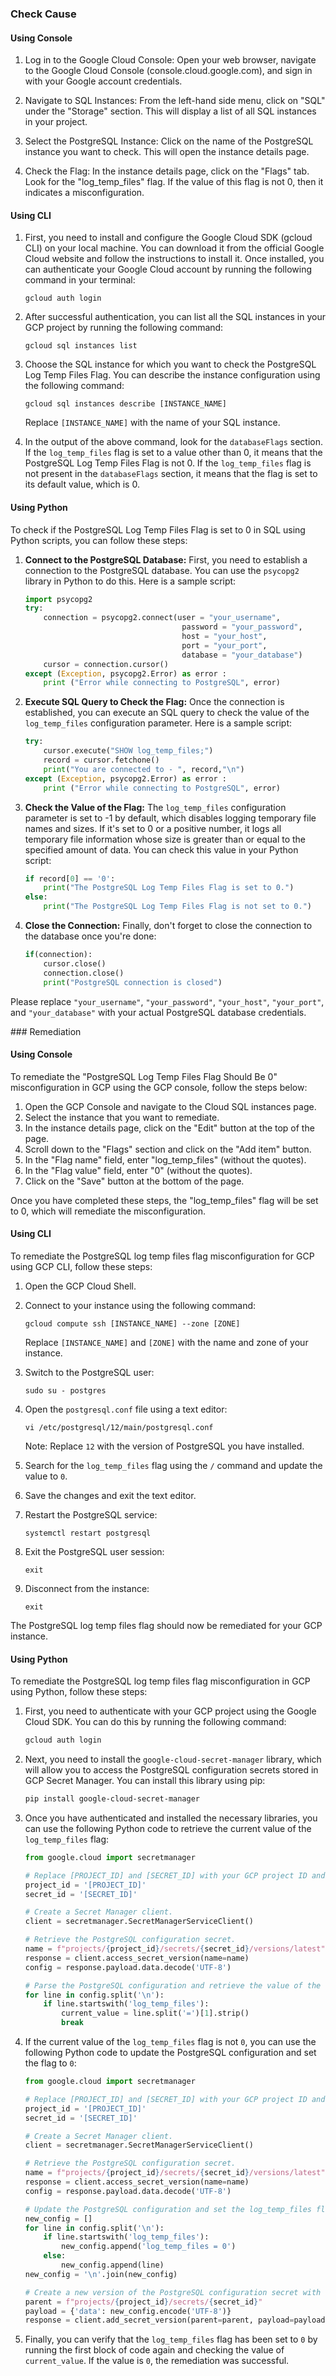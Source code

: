 

<Tabs><Tab title='Cause'>
### Check Cause

#### Using Console

1. Log in to the Google Cloud Console: Open your web browser, navigate to the Google Cloud Console (console.cloud.google.com), and sign in with your Google account credentials.

2. Navigate to SQL Instances: From the left-hand side menu, click on "SQL" under the "Storage" section. This will display a list of all SQL instances in your project.

3. Select the PostgreSQL Instance: Click on the name of the PostgreSQL instance you want to check. This will open the instance details page.

4. Check the Flag: In the instance details page, click on the "Flags" tab. Look for the "log_temp_files" flag. If the value of this flag is not 0, then it indicates a misconfiguration.

#### Using CLI

1. First, you need to install and configure the Google Cloud SDK (gcloud CLI) on your local machine. You can download it from the official Google Cloud website and follow the instructions to install it. Once installed, you can authenticate your Google Cloud account by running the following command in your terminal:

   ```
   gcloud auth login
   ```

2. After successful authentication, you can list all the SQL instances in your GCP project by running the following command:

   ```
   gcloud sql instances list
   ```

3. Choose the SQL instance for which you want to check the PostgreSQL Log Temp Files Flag. You can describe the instance configuration using the following command:

   ```
   gcloud sql instances describe [INSTANCE_NAME]
   ```

   Replace `[INSTANCE_NAME]` with the name of your SQL instance.

4. In the output of the above command, look for the `databaseFlags` section. If the `log_temp_files` flag is set to a value other than 0, it means that the PostgreSQL Log Temp Files Flag is not 0. If the `log_temp_files` flag is not present in the `databaseFlags` section, it means that the flag is set to its default value, which is 0.

#### Using Python

To check if the PostgreSQL Log Temp Files Flag is set to 0 in SQL using Python scripts, you can follow these steps:

1. **Connect to the PostgreSQL Database:**
   First, you need to establish a connection to the PostgreSQL database. You can use the `psycopg2` library in Python to do this. Here is a sample script:

   ```python
   import psycopg2
   try:
       connection = psycopg2.connect(user = "your_username",
                                      password = "your_password",
                                      host = "your_host",
                                      port = "your_port",
                                      database = "your_database")
       cursor = connection.cursor()
   except (Exception, psycopg2.Error) as error :
       print ("Error while connecting to PostgreSQL", error)
   ```

2. **Execute SQL Query to Check the Flag:**
   Once the connection is established, you can execute an SQL query to check the value of the `log_temp_files` configuration parameter. Here is a sample script:

   ```python
   try:
       cursor.execute("SHOW log_temp_files;")
       record = cursor.fetchone()
       print("You are connected to - ", record,"\n")
   except (Exception, psycopg2.Error) as error :
       print ("Error while connecting to PostgreSQL", error)
   ```

3. **Check the Value of the Flag:**
   The `log_temp_files` configuration parameter is set to -1 by default, which disables logging temporary file names and sizes. If it's set to 0 or a positive number, it logs all temporary file information whose size is greater than or equal to the specified amount of data. You can check this value in your Python script:

   ```python
   if record[0] == '0':
       print("The PostgreSQL Log Temp Files Flag is set to 0.")
   else:
       print("The PostgreSQL Log Temp Files Flag is not set to 0.")
   ```

4. **Close the Connection:**
   Finally, don't forget to close the connection to the database once you're done:

   ```python
   if(connection):
       cursor.close()
       connection.close()
       print("PostgreSQL connection is closed")
   ```

Please replace `"your_username"`, `"your_password"`, `"your_host"`, `"your_port"`, and `"your_database"` with your actual PostgreSQL database credentials.

</Tab>

<Tab title='Remediation'>
### Remediation

#### Using Console

To remediate the "PostgreSQL Log Temp Files Flag Should Be 0" misconfiguration in GCP using the GCP console, follow the steps below:

1. Open the GCP Console and navigate to the Cloud SQL instances page.
2. Select the instance that you want to remediate.
3. In the instance details page, click on the "Edit" button at the top of the page.
4. Scroll down to the "Flags" section and click on the "Add item" button.
5. In the "Flag name" field, enter "log_temp_files" (without the quotes).
6. In the "Flag value" field, enter "0" (without the quotes).
7. Click on the "Save" button at the bottom of the page.

Once you have completed these steps, the "log_temp_files" flag will be set to 0, which will remediate the misconfiguration.

#### Using CLI

To remediate the PostgreSQL log temp files flag misconfiguration for GCP using GCP CLI, follow these steps:

1. Open the GCP Cloud Shell.

2. Connect to your instance using the following command:

   ```
   gcloud compute ssh [INSTANCE_NAME] --zone [ZONE]
   ```

   Replace `[INSTANCE_NAME]` and `[ZONE]` with the name and zone of your instance.

3. Switch to the PostgreSQL user:

   ```
   sudo su - postgres
   ```

4. Open the `postgresql.conf` file using a text editor:

   ```
   vi /etc/postgresql/12/main/postgresql.conf
   ```

   Note: Replace `12` with the version of PostgreSQL you have installed.

5. Search for the `log_temp_files` flag using the `/` command and update the value to `0`.

6. Save the changes and exit the text editor.

7. Restart the PostgreSQL service:

   ```
   systemctl restart postgresql
   ```

8. Exit the PostgreSQL user session:

   ```
   exit
   ```

9. Disconnect from the instance:

   ```
   exit
   ```

The PostgreSQL log temp files flag should now be remediated for your GCP instance.

#### Using Python

To remediate the PostgreSQL log temp files flag misconfiguration in GCP using Python, follow these steps:

1. First, you need to authenticate with your GCP project using the Google Cloud SDK. You can do this by running the following command:

   ```bash
   gcloud auth login
   ```

2. Next, you need to install the `google-cloud-secret-manager` library, which will allow you to access the PostgreSQL configuration secrets stored in GCP Secret Manager. You can install this library using pip:

   ```bash
   pip install google-cloud-secret-manager
   ```

3. Once you have authenticated and installed the necessary libraries, you can use the following Python code to retrieve the current value of the `log_temp_files` flag:

   ```python
   from google.cloud import secretmanager

   # Replace [PROJECT_ID] and [SECRET_ID] with your GCP project ID and PostgreSQL configuration secret ID, respectively.
   project_id = '[PROJECT_ID]'
   secret_id = '[SECRET_ID]'

   # Create a Secret Manager client.
   client = secretmanager.SecretManagerServiceClient()

   # Retrieve the PostgreSQL configuration secret.
   name = f"projects/{project_id}/secrets/{secret_id}/versions/latest"
   response = client.access_secret_version(name=name)
   config = response.payload.data.decode('UTF-8')

   # Parse the PostgreSQL configuration and retrieve the value of the log_temp_files flag.
   for line in config.split('\n'):
       if line.startswith('log_temp_files'):
           current_value = line.split('=')[1].strip()
           break
   ```

4. If the current value of the `log_temp_files` flag is not `0`, you can use the following Python code to update the PostgreSQL configuration and set the flag to `0`:

   ```python
   from google.cloud import secretmanager

   # Replace [PROJECT_ID] and [SECRET_ID] with your GCP project ID and PostgreSQL configuration secret ID, respectively.
   project_id = '[PROJECT_ID]'
   secret_id = '[SECRET_ID]'

   # Create a Secret Manager client.
   client = secretmanager.SecretManagerServiceClient()

   # Retrieve the PostgreSQL configuration secret.
   name = f"projects/{project_id}/secrets/{secret_id}/versions/latest"
   response = client.access_secret_version(name=name)
   config = response.payload.data.decode('UTF-8')

   # Update the PostgreSQL configuration and set the log_temp_files flag to 0.
   new_config = []
   for line in config.split('\n'):
       if line.startswith('log_temp_files'):
           new_config.append('log_temp_files = 0')
       else:
           new_config.append(line)
   new_config = '\n'.join(new_config)

   # Create a new version of the PostgreSQL configuration secret with the updated configuration.
   parent = f"projects/{project_id}/secrets/{secret_id}"
   payload = {'data': new_config.encode('UTF-8')}
   response = client.add_secret_version(parent=parent, payload=payload)
   ```

5. Finally, you can verify that the `log_temp_files` flag has been set to `0` by running the first block of code again and checking the value of `current_value`. If the value is `0`, the remediation was successful.


</Tab>
</Tabs>